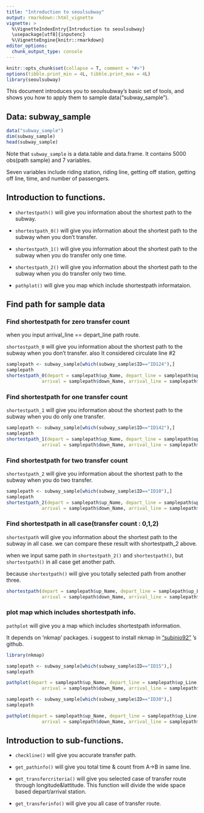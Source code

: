 ```yaml
---
title: "Introduction to seoulsubway"
output: rmarkdown::html_vignette
vignette: >
  %\VignetteIndexEntry{Introduction to seoulsubway}
  \usepackage[utf8]{inputenc}
  %\VignetteEngine{knitr::rmarkdown}
editor_options: 
  chunk_output_type: console
---
```


```r
knitr::opts_chunk$set(collapse = T, comment = "#>")
options(tibble.print_min = 4L, tibble.print_max = 4L)
library(seoulsubway)
```

This document introduces you to seoulsubway's basic set of tools, and shows you how to apply them to sample data("subway_sample").


## Data: subway_sample

```r
data("subway_sample")
dim(subway_sample)
head(subway_sample)
```
Note that `subway_sample` is a data.table and data.frame. It contains 5000 obs(path sample) and 7 variables. 

Seven variables include riding station, riding line, getting off station, getting off line, time, and number of passengers.

## Introduction to functions.

* `shortestpath()` will give you information about the shortest path to the subway.

* `shortestpath_0()` will give you information about the shortest path to the subway when you don't transfer.

* `shortestpath_1()` will give you information about the shortest path to the subway when you do transfer only one time.

* `shortestpath_2()` will give you information about the shortest path to the subway when you do transfer only two time.

* `pathplot()` will give you map which include shortestpath informataion. 


## Find path for sample data

### Find shortestpath for zero transfer count

when you input arrival_line == depart_line path route.

`shortestpath_0` will give you information about the shortest path to the subway when you don't transfer. also It considered circulate line #2

```r
samplepath <- subway_sample[which(subway_sample$ID=="ID124"),]
samplepath
shortestpath_0(depart = samplepath$up_Name, depart_line = samplepath$up_Line,
             arrival = samplepath$down_Name, arrival_line = samplepath$down_Line)
```

### Find shortestpath for one transfer count

`shortestpath_1` will give you information about the shortest path to the subway when you do only one transfer. 

```r
samplepath <- subway_sample[which(subway_sample$ID=="ID142"),]
samplepath
shortestpath_1(depart = samplepath$up_Name, depart_line = samplepath$up_Line,
             arrival = samplepath$down_Name, arrival_line = samplepath$down_Line)
```


### Find shortestpath for two transfer count

`shortestpath_2` will give you information about the shortest path to the subway when you do two transfer.

```r
samplepath <- subway_sample[which(subway_sample$ID=="ID10"),]
samplepath
shortestpath_2(depart = samplepath$up_Name, depart_line = samplepath$up_Line,
             arrival = samplepath$down_Name, arrival_line = samplepath$down_Line)
```


### Find shortestpath in all case(transfer count : 0,1,2)

`shortestpath` will give you information about the shortest path to the subway in all case. 
we can compare these result with shortestpath_2 above.

when we input same path in `shortestpath_2()` and `shortestpath()`, but `shortestpath()` in all case get another path.

because `shortestpath()` will give you totally selected path from another three.

```r
shortestpath(depart = samplepath$up_Name, depart_line = samplepath$up_Line,
             arrival = samplepath$down_Name, arrival_line = samplepath$down_Line)
```


### plot map which includes shortestpath info.

`pathplot` will give you a map which includes shortestpath information.

It depends on 'nkmap' packages. i suggest to install nkmap in ["subinjo92"](https://github.com/subinjo92/nkmap) 's github.

```r
library(nkmap)

samplepath <- subway_sample[which(subway_sample$ID=="ID15"),]
samplepath

pathplot(depart = samplepath$up_Name, depart_line = samplepath$up_Line,
             arrival = samplepath$down_Name, arrival_line = samplepath$down_Line, naver_secret, naver_key, kakao_key, zoom =8)

samplepath <- subway_sample[which(subway_sample$ID=="ID30"),]
samplepath

pathplot(depart = samplepath$up_Name, depart_line = samplepath$up_Line,
             arrival = samplepath$down_Name, arrival_line = samplepath$down_Line, naver_secret, naver_key, kakao_key, zoom =7)
```


## Introduction to sub-functions.

* `checkline()` will give you accurate transfer path.

* `get_pathinfo()` will give you total time & count from A->B in same line.

* `get_transfercriteria()` will give you selected case of transfer route through longitude&lattitude. This function will divide the wide space based depart/arrival station.

* `get_transferinfo()` will give you all case of transfer route.
